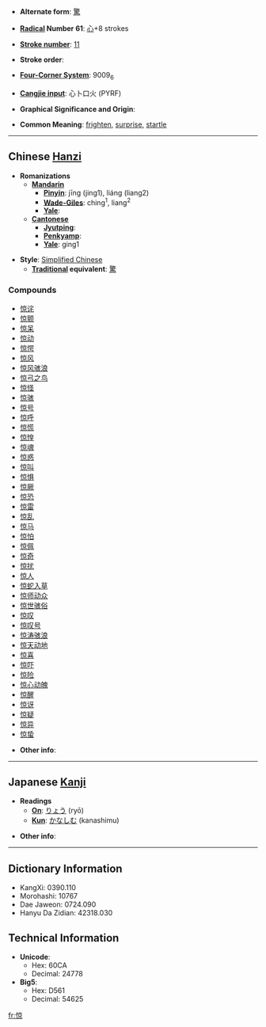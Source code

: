 * '''Alternate form''': [[驚]]

* '''[[Wiktionary:Chinese radical index| Radical]] Number 61''': [[Wiktionary:Chinese radical index 心|心]]+8 strokes

* '''[[Wiktionary:Chinese total strokes index|Stroke number]]''': [[Wiktionary:Chinese total strokes index 11|11]]

* '''Stroke order''': 

* '''[[Wiktionary:Chinese four corner index|Four-Corner System]]''': 9009<sub>6</sub>

* '''[[Wiktionary:Chinese Cangjie index|Cangjie input]]''': 心卜口火 (PYRF)

* '''Graphical Significance and Origin''': 

* '''Common Meaning''': [[frighten]], [[surprise]], [[startle]]

----

== Chinese [[Hanzi]] ==

* '''Romanizations'''
** '''[[Mandarin]]'''
*** '''[[Pinyin]]''': jīng (jing1), liáng (liang2)
*** '''[[Wade-Giles]]''': ching<sup>1</sup>, liang<sup>2</sup>
*** '''[[Yale]]''': 
** '''[[Cantonese]]'''
*** '''[[Jyutping]]''':
*** '''[[Penkyamp]]''': 
*** '''[[Yale]]''': ging1

* '''Style''': [[Simplified Chinese]] 
** '''[[Traditional Chinese|Traditional]] equivalent''': [[驚]]

===Compounds===
*[[惊诧]]
*[[惊颤]]
*[[惊呆]]
*[[惊动]]
*[[惊愕]]
*[[惊风]]
*[[惊风骇浪]]
*[[惊弓之鸟]]
*[[惊怪]]
*[[惊骇]]
*[[惊号]]
*[[惊呼]]
*[[惊慌]]
*[[惊惶]]
*[[惊魂]]
*[[惊惑]]
*[[惊叫]]
*[[惊惧]]
*[[惊厥]]
*[[惊恐]]
*[[惊雷]]
*[[惊乱]]
*[[惊马]]
*[[惊怕]]
*[[惊佩]]
*[[惊奇]]
*[[惊扰]]
*[[惊人]]
*[[惊蛇入草]]
*[[惊师动众]]
*[[惊世骇俗]]
*[[惊叹]]
*[[惊叹号]]
*[[惊涛骇浪]]
*[[惊天动地]]
*[[惊喜]]
*[[惊吓]]
*[[惊险]]
*[[惊心动魄]]
*[[惊醒]]
*[[惊讶]]
*[[惊疑]]
*[[惊异]]
*[[惊蛰]]

* '''Other info''': 

----

== Japanese [[Kanji]] ==

* '''Readings'''
** '''[[On]]''': [[りょう]] (ryō)
** '''[[Kun]]''': [[かなしむ]] (kanashimu)

* '''Other info''':  

----

== Dictionary Information ==

* KangXi: 0390.110
* Morohashi: 10767
* Dae Jaweon: 0724.090
* Hanyu Da Zidian: 42318.030

== Technical Information ==

* '''Unicode''':
** Hex: 60CA
** Decimal: 24778
* '''Big5''':
** Hex: D561
** Decimal: 54625

[[fr:惊]]